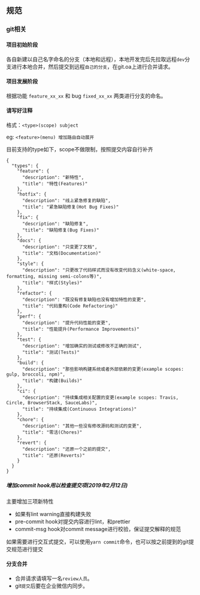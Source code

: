 ## 规范

### git相关 

#### 项目初始阶段
  各自新建以自己名字命名的分支（本地和远程），本地开发完后先拉取远程`dev`分支进行本地合并，然后提交到远程`自己的分支`，在git.oa上进行合并请求。
#### 项目发展阶段
  根据功能 `feature_xx_xx` 和 bug `fixed_xx_xx` 两类进行分支的命名。
#### 请写好注释
格式：`<type>(scope) subject`

eg: `<feature>(menu) 增加路由自动展开`

目前支持的type如下，scope不做限制，按照提交内容自行补齐
```
{
  "types": {
    "feature": {
      "description": "新特性",
      "title": "特性(Features)"
    },
    "hotfix": {
      "description": "线上紧急修复的缺陷",
      "title": "紧急缺陷修复(Hot Bug Fixes)"
    },
    "fix": {
      "description": "缺陷修复",
      "title": "缺陷修复(Bug Fixes)"
    },
    "docs": {
      "description": "只变更了文档",
      "title": "文档(Documentation)"
    },
    "style": {
      "description": "只更改了代码样式而没有改变代码含义(white-space, formatting, missing semi-colons等)",
      "title": "样式(Styles)"
    },
    "refactor": {
      "description": "既没有修复缺陷也没有增加特性的变更",
      "title": "代码重构(Code Refactoring)"
    },
    "perf": {
      "description": "提升代码性能的变更",
      "title": "性能提升(Performance Improvements)"
    },
    "test": {
      "description": "增加确实的测试或修改不正确的测试",
      "title": "测试(Tests)"
    },
    "build": {
      "description": "那些影响构建系统或者外部依赖的变更(example scopes: gulp, broccoli, npm)",
      "title": "构建(Builds)"
    },
    "ci": {
      "description": "持续集成相关配置的变更(example scopes: Travis, Circle, BrowserStack, SauceLabs)",
      "title": "持续集成(Continuous Integrations)"
    },
    "chore": {
      "description": "其他一些没有修改源码和测试的变更",
      "title": "零活(Chores)"
    },
    "revert": {
      "description": "还原一个之前的提交",
      "title": "还原(Reverts)"
    }
  }
}
```
##### 增加commit hook用以检查提交项(2019年2月12日)
主要增加三项新特性
- 如果有lint warning直接构建失败
- pre-commit hook对提交内容进行lint，和prettier
- commit-msg hook对commit message进行校验，保证提交解释的规范

如果需要进行交互式提交，可以使用`yarn commit`命令，也可以按之前提到的git提交规范进行提交

#### 分支合并
- 合并请求请填写一名`review人员`。 
- git`提交`后要在企业微信内同步。